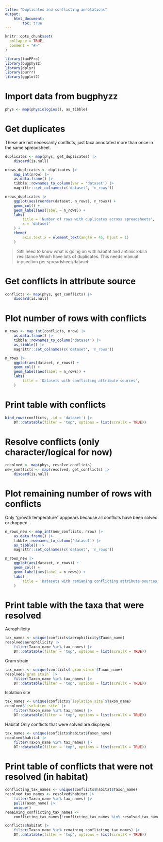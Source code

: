 ```yaml
---
title: "Duplicates and conflicting annotations"
output:
    html_document:
        toc: true
---
```


```r
knitr::opts_chunk$set(
  collapse = TRUE,
  comment = "#>"
)
```

```r
library(taxPPro)
library(bugphyzz)
library(dplyr)
library(purrr)
library(ggplot2)
```

# Import data from bugphyzz

```r
phys <- map(physiologies(), as_tibble)
```

# Get duplicates

These are not necessarily conflicts, just taxa annotated more than once in the
same spreadsheet.


```r
duplicates <- map(phys, get_duplicates) |> 
    discard(is.null)

nrows_duplicates <- duplicates |> 
    map_int(nrow) |> 
    as.data.frame() |> 
    tibble::rownames_to_column(var = 'dataset') |> 
    magrittr::set_colnames(c('dataset', 'n_rows'))

nrows_duplicates |> 
    ggplot(aes(reorder(dataset, n_rows), n_rows)) + 
    geom_col() + 
    geom_label(aes(label = n_rows)) +
    labs(
        title = 'Number of rows with duplicates across spreadsheets',
        x = 'dataset'
    ) +
    theme(
        axis.text.x = element_text(angle = 45, hjust = 1)
    )
```

> Sitll need to know what is going on with habitat and antimicrobila resistance
Which have lots of duplicates. This needs manual inpsection per
spreadsheet/dataset

# Get conflicts in attribute source

```r
conflicts <- map(phys, get_conflicts) |> 
    discard(is.null)
```

# Plot number of rows with conflicts

```r
n_rows <- map_int(conflicts, nrow) |> 
    as.data.frame() |> 
    tibble::rownames_to_column('dataset') |> 
    as_tibble() |> 
    magrittr::set_colnames(c('dataset', 'n_rows'))

n_rows |> 
    ggplot(aes(dataset, n_rows)) + 
    geom_col() +
    geom_label(aes(label = n_rows)) +
    labs(
        title = 'Datasets with conflicting attribute sources',
    )
```

# Print table with conflicts

```r
bind_rows(conflicts, .id = 'dataset') |> 
    DT::datatable(filter = 'top', options = list(scrollX = TRUE))
```

# Resolve conflicts (only character/logical for now)

```r
resolved <- map(phys, resolve_conflicts)
new_conflicts <- map(resolved, get_conflicts) |> 
    discard(is.null)
```

# Plot remaining number of rows with conflicts

Only "growth temperature" apppears because all conflicts have been solved or
dropped.

```r
n_rows_new <- map_int(new_conflicts, nrow) |> 
    as.data.frame() |> 
    tibble::rownames_to_column('dataset') |> 
    as_tibble() |> 
    magrittr::set_colnames(c('dataset', 'n_rows'))

n_rows_new |> 
    ggplot(aes(dataset, n_rows)) + 
    geom_col() +
    geom_label(aes(label = n_rows)) +
    labs(
        title = 'Datasets with remianing conflicting attribute sources'
    )
```

# Print table with the taxa that were resolved

Aerophilicity

```r
tax_names <- unique(conflicts$aerophilicity$Taxon_name)
resolved$aerophilicity |> 
    filter(Taxon_name %in% tax_names) |> 
    DT::datatable(filter = 'top', options = list(scrollX = TRUE))

```


Gram strain

```r
tax_names <- unique(conflicts$`gram stain`$Taxon_name)
resolved$`gram stain` |> 
    filter(Taxon_name %in% tax_names) |> 
    DT::datatable(filter = 'top', options = list(scrollX = TRUE))
```

Isolation site

```r
tax_names <- unique(conflicts$`isolation site`$Taxon_name)
resolved$`isolation site` |> 
    filter(Taxon_name %in% tax_names) |> 
    DT::datatable(filter = 'top', options = list(scrollX = TRUE))
```

Habitat
Only conflicts that were solved are displayed

```r
tax_names <- unique(conflicts$habitat$Taxon_name)
resolved$habitat |> 
    filter(Taxon_name %in% tax_names) |> 
    DT::datatable(filter = 'top', options = list(scrollX = TRUE))
```


# Print table of conflicts that were not resolved (in habitat)

```r
conflicting_tax_names <- unique(conflicts$habitat$Taxon_name)
resolved_tax_names <- resolved$habitat |> 
    filter(Taxon_name %in% tax_names) |> 
    pull(Taxon_name) |> 
    unique()
remaining_conflicting_tax_names <- 
    conflicting_tax_names[!conflicting_tax_names %in% resolved_tax_names]

conflicts$habitat |> 
    filter(Taxon_name %in% remaining_conflicting_tax_names) |> 
    DT::datatable(filter = 'top', options = list(scrollX = TRUE))

```













